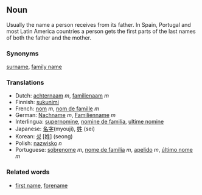 ==Noun==

Usually the name a person receives from its father. In Spain, Portugal and most Latin America countries a person gets the first parts of the last names of both the father and the mother.

===Synonyms===
[[surname]], [[family name]]

===Translations===
*Dutch: [[achternaam]] ''m'', [[familienaam]] ''m''
*Finnish: [[sukunimi]]
*French: [[nom]] ''m'', [[nom de famille]] ''m''
*German: [[Nachname]] ''m'', [[Familienname]] ''m''
*Interlingua: [[supernomine]], [[nomine de familia]], [[ultime nomine]]
*Japanese: [[名字]](myouji), [[姓]] (sei) 
*Korean: [[성]] [姓] (seong)
*Polish: [[nazwisko]] ''n''
*Portuguese: [[sobrenome]] ''m'', [[nome de família]] ''m'', [[apelido]] ''m'', [[último nome]] ''m''

===Related words=== 
*[[first name]], [[forename]]